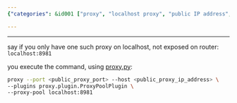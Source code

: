 ```yaml
---
{"categories": &id001 ["proxy", "localhost proxy", "public IP address", "router settings", "port forwarding", "ProxyPoolPlugin", "exposing localhost"], "category": "Networking", "date": "2023-02-13 06:51:19", "description": "This article provides instructions on utilizing proxy.py to establish a localhost proxy that redirects traffic to a publicly accessible IP address, enabling users to expose their sole localhost proxy without modifying router configurations. The process involves specifying the public proxy's port and IP address, incorporating the ProxyPoolPlugin plugin, and supplying the necessary localhost:8981 proxy pool information.", "tags": *id001, "title": "proxy.py forward localhost proxy to public ip address"}

---
```


------

say if you only have one such proxy on localhost, not exposed on router: `localhost:8981`

you execute the command, using [proxy.py](https://pypi.org/project/proxy.py/):
```bash
proxy --port <public_proxy_port> --host <public_proxy_ip_address> \
--plugins proxy.plugin.ProxyPoolPlugin \
--proxy-pool localhost:8981

```

